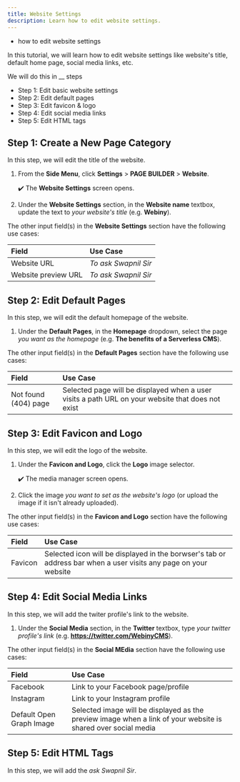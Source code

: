 ```yaml
---
title: Website Settings
description: Learn how to edit website settings.
---
```



<Alert type="success" title="WHAT YOU'LL LEARN">

- how to edit website settings

</Alert>

In this tutorial, we will learn how to edit website settings like website's title, default home page, social media links, etc.

We will do this in __ steps
- Step 1: Edit basic website settings
- Step 2: Edit default pages
- Step 3: Edit favicon & logo
- Step 4: Edit social media links
- Step 5: Edit HTML tags


## Step 1: Create a New Page Category

In this step, we will edit the title of the website.

1. From the **Side Menu**, click **Settings** > **PAGE BUILDER** > **Website**.

    ✔️ The **Website Settings** screen opens.

2. Under the **Website Settings** section, in the **Website name** textbox, update the text to *your website's title* (e.g. **Webiny**).

The other input field(s) in the **Website Settings** section have the following use cases:

| Field               | Use Case                                         |
| :-------            | :----------------------                          |
| Website URL         | *To ask Swapnil Sir*                             |
| Website preview URL | *To ask Swapnil Sir*                             |


## Step 2: Edit Default Pages

In this step, we will edit the default homepage of the website.

1. Under the **Default Pages**, in the **Homepage** dropdown, select the page *you want as the homepage* (e.g. **The benefits of a Serverless CMS**).

The other input field(s) in the **Default Pages** section have the following use cases:

| Field               | Use Case                                         |
| :-------            | :----------------------                          |
| Not found (404) page| Selected page will be displayed when a user visits a path URL on your website that does not exist |


## Step 3: Edit Favicon and Logo

In this step, we will edit the logo of the website.

1. Under the **Favicon and Logo**,  click the **Logo** image selector.

    ✔️ The media manager screen opens.

2. Click the image *you want to set as the website's logo* (or upload the image if it isn't already uploaded).

The other input field(s) in the **Favicon and Logo** section have the following use cases:

| Field               | Use Case                                         |
| :-------            | :----------------------                          |
| Favicon             | Selected icon will be displayed in the borwser's tab or address bar when a user visits any page on your website |


## Step 4: Edit Social Media Links

In this step, we will add the twiter profile's link to the website.

1. Under the **Social Media** section, in the **Twitter** textbox, type *your twitter profile's link* (e.g. **https://twitter.com/WebinyCMS**).

The other input field(s) in the **Social MEdia** section have the following use cases:

| Field               | Use Case                                         |
| :-------            | :----------------------                          |
| Facebook            | Link to your Facebook page/profile |
| Instagram            | Link to your Instagram profile |
| Default Open Graph Image | Selected image will be displayed as the preview image when a link of your website is shared over social media |


## Step 5: Edit HTML Tags

In this step, we will add the *ask Swapnil Sir*.